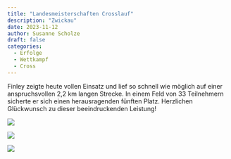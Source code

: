 ```yaml
---
title: "Landesmeisterschaften Crosslauf"
description: "Zwickau"
date: 2023-11-12
author: Susanne Scholze
draft: false
categories:
  - Erfolge
  - Wettkampf
  - Cross
---
```


Finley zeigte heute vollen Einsatz und lief so schnell wie möglich auf einer anspruchsvollen 2,2 km langen Strecke. In einem Feld von 33 Teilnehmern sicherte er sich einen herausragenden fünften Platz. Herzlichen Glückwunsch zu dieser beeindruckenden Leistung!

::: {layout="[[1], [1,1]]"}
![](cross_01.jpg)

![](cross_02.jpg)

![](cross_03.jpg)
:::
